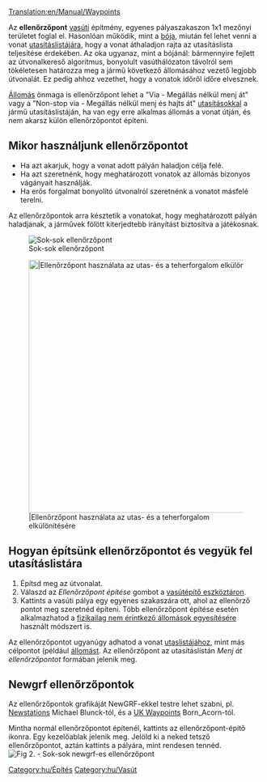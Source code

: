 [[Translation:en/Manual/Waypoints]]

Az '''ellenőrzőpont''' [[hu/Manual/Vasútépítés|vasúti]] építmény, egyenes pályaszakaszon 1x1 mezőnyi területet foglal el. Hasonlóan működik, mint a [[hu/Kikötők|bója]], miután fel lehet venni a vonat [[hu/Manual/Utasítások|utasításlistájára]], hogy a vonat áthaladjon rajta az utasításlista teljesítése érdekében. Az oka ugyanaz, mint a bójánál: bármennyire fejlett az útvonalkereső algoritmus, bonyolult vasúthálózaton távolról sem tökéletesen határozza meg a jármű következő állomásához vezető legjobb útvonalát. Ez pedig ahhoz vezethet, hogy a vonatok időről időre elvesznek.

[[hu/Manual/Állomások|Állomás]] önmaga is ellenőrzőpont lehet a "Via - Megállás nélkül menj át" vagy a "Non-stop via - Megállás nélkül menj és hajts át" [[hu/Manual/Utasítások#A megállás opciói|utasításokkal]] a jármű utasításlistáján, ha van egy erre alkalmas állomás a vonat útján, és nem akarsz külön ellenőrzőpontot építeni.


==Mikor használjunk ellenőrzőpontot==
* Ha azt akarjuk, hogy a vonat adott pályán haladjon célja felé.
* Ha azt szeretnénk, hogy meghatározott vonatok az állomás bizonyos vágányait használják.
* Ha erős forgalmat bonyolító útvonalról szeretnénk a vonatot másfelé terelni.

Az ellenőrzőpontok arra késztetik a vonatokat, hogy meghatározott pályán haladjanak, a járművek fölött kiterjedtebb irányítást biztosítva a játékosnak. 

[[File:en/Checkpoints.png|center|frame|Sok-sok ellenőrzőpont]]

[[File:en/Waypoints.png|center|thumb|500px||Ellenőrzőpont használata az utas- és a teherforgalom elkülönítésére]]

==Hogyan építsünk ellenőrzőpontot és vegyük fel utasításlistára==

# Építsd meg az útvonalat.
# Válaszd az ''Ellenőrzőpont építése'' gombot a [[hu/Manual/Vasútépítés#Vasútépítő eszköztár|vasútépítő eszköztáron]].
# Kattints a vasúti pálya egy egyenes szakaszára ott, ahol az ellenőrző pontot meg szeretnéd építeni. Több ellenőrzőpont építése esetén alkalmazhatod a [[hu/Manual/Állomások#Fizikailag nem érintkező állomások építése|fizikailag nem érintkező állomások egyesítésére]] használt módszert is.

Az ellenőrzőpontot ugyanúgy adhatod a vonat [[hu/Manual/Utasítások|utaslistájához]], mint más célpontot (például [[hu/Manual/Állomások|állomást]]. Az ellenőrzőpont az utasításlistán ''Menj át ellenőrzőpontot'' formában jelenik meg.

== Newgrf ellenőrzőpontok ==
Az ellenőrzőpontok grafikáját NewGRF-ekkel testre lehet szabni, pl. [http://grfcrawler.tt-forums.net/details.php?do=details&id=13 Newstations] Michael Blunck-tól, és a [http://grfcrawler.tt-forums.net/details.php?do=details&id=104 UK Waypoints] Born_Acorn-tól.

Mintha normál ellenőrzőpontot építenél, kattints az ellenőrzőpont-építő ikonra. Egy kezelőablak jelenik meg. Jelöld ki a neked tetsző ellenőrzőpontot, aztán kattints a pályára, mint rendesen tennéd. 
[[File:en/Newgrfwayp.png|center|frame|Fig 2. - Sok-sok newgrf-es ellenőrzőpont]]

[[Category:hu/Építés]]
[[Category:hu/Vasút]]